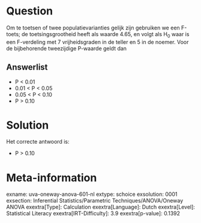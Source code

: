 Question
========

Om te toetsen of twee populatievarianties gelijk zijn gebruiken we een
F-toets; de toetsingsgrootheid heeft als waarde 4.65, en volgt als H~0~
waar is een F-verdeling met 7 vrijheidsgraden in de teller en 5 in de
noemer. Voor de bijbehorende tweezijdige P-waarde geldt dan


Answerlist
----------

* P < 0.01
* 0.01 < P < 0.05
* 0.05 < P < 0.10
* P > 0.10

Solution
========

Het correcte antwoord is: 

* P > 0.10

Meta-information
================
exname: uva-oneway-anova-601-nl
extype: schoice
exsolution: 0001
exsection: Inferential Statistics/Parametric Techniques/ANOVA/Oneway ANOVA
exextra[Type]: Calculation
exextra[Language]: Dutch
exextra[Level]: Statistical Literacy
exextra[IRT-Difficulty]: 3.9
exextra[p-value]: 0.1392
